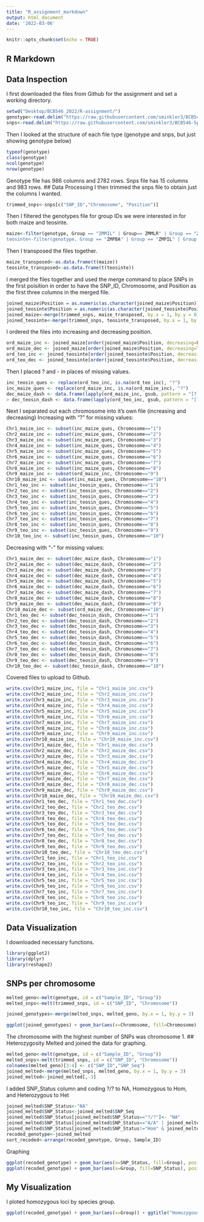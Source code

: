 ---
title: "R_assignment_markdown"
output: html_document
date: '2022-03-06'
---

```{r setup, include=FALSE}
knitr::opts_chunk$set(echo = TRUE)
```

## R Markdown
## Data Inspection
I first downloaded the files from Github for the assignment and set a working directory.

```{r}
setwd("Desktop/BCB546_2022/R-assignment/")
genotype<-read.delim("https://raw.githubusercontent.com/sminkler3/BCB546-Spring2022/main/assignments/UNIX_Assignment/fang_et_al_genotypes.txt", header=T)
snps<-read.delim("https://raw.githubusercontent.com/sminkler3/BCB546-Spring2022/main/assignments/UNIX_Assignment/snp_position.txt", header=T)
```

Then I looked at the structure of each file type (genotype and snps, but just showing genotype below)
```{r}
typeof(genotype)
class(genotype)
ncol(genotype)
nrow(genotype)
```
Genotype file has 986 columns and 2782 rows. Snps file has 15 columns and 983 rows.
## Data Processing
I then trimmed the snps file to obtain just the columns I wanted.
```{r}
trimmed_snps<-snps[c("SNP_ID","Chromosome", "Position")]
```
Then I filtered the genotypes file for group IDs we were interested in for both maize and teosinte.
```{r}
maize<-filter(genotype, Group == "ZMMIL" | Group== ZMMLR" | Group == "ZMMMR")
teosinte<-filter(genotype, Group == "ZMPBA" | Group == "ZMPIL" | Group == "ZMPJA")
```
Then I transposed the files together.
```{r}
maize_transposed<-as.data.frame(t(maize))
teosinte_transposed<-as.data.frame(t(teosinte))
```
I merged the files together and used the merge command to place SNPs in the first poisition in order to have the SNP_ID, Chromosome, and Position as the first three columns in the merged file.
```{r}
joined_maize$Position = as.numeric(as.character(joined_maize$Position))
joined_teosinte$Position = as.numeric(as.character(joined_teosinte$Position)) ## added this in from Grace's review to turn my position column into a numeric column.
joined_maize<-merge(trimmed_snps, maize_transposed, by.x = 1, by.y = 0)
joined_teosinte<-merge(trimmed_snps, teosinte_transposed, by.x = 1, by.y = 0)
```
I ordered the files into increasing and decreasing position.
```{r}

ord_maize_inc <- joined_maize[order(joined_maize$Position, decreasing=FALSE),]
ord_maize_dec <- joined_maize[order(joined_maize$Position, decreasing=TRUE),]
ord_teo_inc <- joined_teosinte[order(joined_teosinte$Position, decreasing=FALSE),]
ord_teo_dec <- joined_teosinte[order(joined_teosinte$Position, decreasing=TRUE),]
```
Then I placed ? and - in places of missing values.
```{r}
inc_teosin_ques <- replace(ord_teo_inc, is.na(ord_teo_inc), "?")
inc_maize_ques <- replace(ord_maize_inc, is.na(ord_maize_inc), "?")
dec_maize_dash <- data.frame(lapply(ord_maize_inc, gsub, pattern = "[?]", replacement = "-"))
> dec_teosin_dash <- data.frame(lapply(ord_teo_inc, gsub, pattern = "[?]", replacement = "-"))
```
Next I separated out each chromosome into it's own file (increasing and decreasing)
Increasing with "?" for missing values:
```{r}
Chr1_maize_inc <- subset(inc_maize_ques, Chromosome=="1")
Chr2_maize_inc <- subset(inc_maize_ques, Chromosome=="2")
Chr3_maize_inc <- subset(inc_maize_ques, Chromosome=="3")
Chr4_maize_inc <- subset(inc_maize_ques, Chromosome=="4")
Chr5_maize_inc <- subset(inc_maize_ques, Chromosome=="5")
Chr6_maize_inc <- subset(inc_maize_ques, Chromosome=="6")
Chr7_maize_inc <- subset(inc_maize_ques, Chromosome=="7")
Chr8_maize_inc <- subset(inc_maize_ques, Chromosome=="8")
Chr9_maize_inc <- subset(ord_maize_inc, Chromosome=="9")
Chr10_maize_inc <- subset(inc_maize_ques, Chromosome=="10")
Chr1_teo_inc <- subset(inc_teosin_ques, Chromosome=="1")
Chr2_teo_inc <- subset(inc_teosin_ques, Chromosome=="2")
Chr3_teo_inc <- subset(inc_teosin_ques, Chromosome=="3")
Chr4_teo_inc <- subset(inc_teosin_ques, Chromosome=="4")
Chr5_teo_inc <- subset(inc_teosin_ques, Chromosome=="5")
Chr6_teo_inc <- subset(inc_teosin_ques, Chromosome=="6")
Chr7_teo_inc <- subset(inc_teosin_ques, Chromosome=="7")
Chr8_teo_inc <- subset(inc_teosin_ques, Chromosome=="8")
Chr9_teo_inc <- subset(inc_teosin_ques, Chromosome=="9")
Chr10_teo_inc <- subset(inc_teosin_ques, Chromosome=="10")
```
Decreasing with "-" for missing values:
```{r}
Chr1_maize_dec <- subset(dec_maize_dash, Chromosome=="1")
Chr2_maize_dec <- subset(dec_maize_dash, Chromosome=="2")
Chr3_maize_dec <- subset(dec_maize_dash, Chromosome=="3")
Chr4_maize_dec <- subset(dec_maize_dash, Chromosome=="4")
Chr5_maize_dec <- subset(dec_maize_dash, Chromosome=="5")
Chr6_maize_dec <- subset(dec_maize_dash, Chromosome=="6")
Chr7_maize_dec <- subset(dec_maize_dash, Chromosome=="7")
Chr8_maize_dec <- subset(dec_maize_dash, Chromosome=="8")
Chr9_maize_dec <- subset(dec_maize_dash, Chromosome=="9")
Chr10_maize_dec <- subset(ord_maize_dec, Chromosome=="10")
Chr1_teo_dec <- subset(dec_teosin_dash, Chromosome=="1")
Chr2_teo_dec <- subset(dec_teosin_dash, Chromosome=="2")
Chr3_teo_dec <- subset(dec_teosin_dash, Chromosome=="3")
Chr4_teo_dec <- subset(dec_teosin_dash, Chromosome=="4")
Chr5_teo_dec <- subset(dec_teosin_dash, Chromosome=="5")
Chr6_teo_dec <- subset(dec_teosin_dash, Chromosome=="6")
Chr7_teo_dec <- subset(dec_teosin_dash, Chromosome=="7")
Chr8_teo_dec <- subset(dec_teosin_dash, Chromosome=="8")
Chr9_teo_dec <- subset(dec_teosin_dash, Chromosome=="9")
Chr10_teo_dec <- subset(dec_teosin_dash, Chromosome=="10")
```
Covered files to upload to Github. 
```{r}
write.csv(Chr1_maize_inc, file = "Chr1_maize_inc.csv")
write.csv(Chr2_maize_inc, file = "Chr2_maize_inc.csv")
write.csv(Chr3_maize_inc, file = "Chr3_maize_inc.csv")
write.csv(Chr4_maize_inc, file = "Chr4_maize_inc.csv")
write.csv(Chr5_maize_inc, file = "Chr5_maize_inc.csv")
write.csv(Chr6_maize_inc, file = "Chr6_maize_inc.csv")
write.csv(Chr7_maize_inc, file = "Chr7_maize_inc.csv")
write.csv(Chr8_maize_inc, file = "Chr8_maize_inc.csv")
write.csv(Chr9_maize_inc, file = "Chr9_maize_inc.csv") 
write.csv(Chr10_maize_inc, file = "Chr10_maize_inc.csv")
write.csv(Chr1_maize_dec, file = "Chr1_maize_dec.csv")
write.csv(Chr2_maize_dec, file = "Chr2_maize_dec.csv")
write.csv(Chr3_maize_dec, file = "Chr3_maize_dec.csv")
write.csv(Chr4_maize_dec, file = "Chr4_maize_dec.csv")
write.csv(Chr5_maize_dec, file = "Chr5_maize_dec.csv")
write.csv(Chr6_maize_dec, file = "Chr6_maize_dec.csv")
write.csv(Chr7_maize_dec, file = "Chr7_maize_dec.csv")
write.csv(Chr8_maize_dec, file = "Chr8_maize_dec.csv")
write.csv(Chr9_maize_dec, file = "Chr9_maize_dec.csv") 
write.csv(Chr10_maize_dec, file = "Chr10_maize_dec.csv")
write.csv(Chr1_teo_dec, file = "Chr1_teo_dec.csv")
write.csv(Chr2_teo_dec, file = "Chr2_teo_dec.csv")
write.csv(Chr3_teo_dec, file = "Chr3_teo_dec.csv")
write.csv(Chr4_teo_dec, file = "Chr4_teo_dec.csv")
write.csv(Chr5_teo_dec, file = "Chr5_teo_dec.csv")
write.csv(Chr6_teo_dec, file = "Chr6_teo_dec.csv")
write.csv(Chr7_teo_dec, file = "Chr7_teo_dec.csv")
write.csv(Chr8_teo_dec, file = "Chr8_teo_dec.csv")
write.csv(Chr9_teo_dec, file = "Chr9_teo_dec.csv") 
write.csv(Chr10_teo_dec, file = "Chr10_teo_dec.csv")
write.csv(Chr1_teo_inc, file = "Chr1_teo_inc.csv")
write.csv(Chr2_teo_inc, file = "Chr2_teo_inc.csv")
write.csv(Chr3_teo_inc, file = "Chr3_teo_inc.csv")
write.csv(Chr4_teo_inc, file = "Chr4_teo_inc.csv")
write.csv(Chr5_teo_inc, file = "Chr5_teo_inc.csv")
write.csv(Chr6_teo_inc, file = "Chr6_teo_inc.csv")
write.csv(Chr7_teo_inc, file = "Chr7_teo_inc.csv")
write.csv(Chr8_teo_inc, file = "Chr8_teo_inc.csv")
write.csv(Chr9_teo_inc, file = "Chr9_teo_inc.csv") 
write.csv(Chr10_teo_inc, file = "Chr10_teo_inc.csv")
```
## Data Visualization
I downloaded necessary functions.
```{r}
library(ggplot2)
library(dplyr)
library(reshape2)
```
## SNPs per chromosome
```{r}
melted_geno<-melt(genotype, id = c("Sample_ID", "Group"))
melted_snps<-melt(trimmed_snps, id = c("SNP_ID", "Chromosome"))
```
```{r}
joined_genotypes<-merge(melted_snps, melted_geno, by.x = 1, by.y = 3)
```
```{r}
ggplot(joined_genotypes) + geom_bar(aes(x=Chromosome, fill=Chromosome)) + ggtitle("Number of SNPs/Chromosome") + labs(x="Chromosome",y="SNP Count")
```
The chromosome with the highest number of SNPs was chromosome 1.
## Heterozygosity 
Melted and joined the data for graphing.
```{r}
melted_geno<-melt(genotype, id = c("Sample_ID", "Group"))
melted_snps<-melt(trimmed_snps, id = c("SNP_ID", "Chromosome"))
colnames(melted_geno)[3:4] <- c("SNP_ID","SNP_Seq")
joined_melted<-merge(melted_snps, melted_geno, by.x = 1, by.y = 3)
joined_melted<-joined_melted[,-3]
```
I added SNP_Status column and coding ?/? to NA, Homozygous to Hom, and Heterozygous to Het
```{r}
joined_melted$SNP_Status<-"NA"
joined_melted$SNP_Status<-joined_melted$SNP_Seq
joined_melted$SNP_Status[joined_melted$SNP_Status=="?/?"]<- "NA"
joined_melted$SNP_Status[joined_melted$SNP_Status=="A/A" | joined_melted$SNP_Status=="C/C" | joined_melted$SNP_Status=="G/G" | joined_melted$SNP_Status=="T/T"] <- "Hom"
joined_melted$SNP_Status[joined_melted$SNP_Status!="Hom" & joined_melted$SNP_Status!="NA"] <- "Het"
recoded_genotype<-joined_melted
sort_recoded<-arrange(recoded_genotype, Group, Sample_ID)
```
Graphing
```{r}
ggplot(recoded_genotype) + geom_bar(aes(x=SNP_Status, fill=Group), position = "fill") + ggtitle("Distribution of Groups Among SNPs") + labs(x="SNP Status",y="Group Contribution")
ggplot(recoded_genotype) + geom_bar(aes(x=Group, fill=SNP_Status), position = "fill") + ggtitle("SNP Status Per Group") + labs(x="Group",y="SNP Status Counts")
```
## My Visualization
I ploted homozygous loci by species group.
```{r}
ggplot(recoded_genotype) + geom_bar(aes(x=Group)) + ggtitle("Homozygous Loci vs. Species") + labs(x="Group",y="Hom")
```
